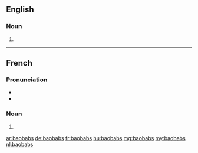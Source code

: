 ==English==

===Noun===
{{head|en|plural}}

# {{plural of|baobab|lang=en}}

----

==French==

===Pronunciation===
* {{IPA|/ba.o.bab/|lang=fr}}
* {{homophones|lang=fr|baobab}}

===Noun===
{{head|fr|plural}} {{g|m-p}}

# {{plural of|baobab|lang=fr}}

[[ar:baobabs]]
[[de:baobabs]]
[[fr:baobabs]]
[[hu:baobabs]]
[[mg:baobabs]]
[[my:baobabs]]
[[nl:baobabs]]